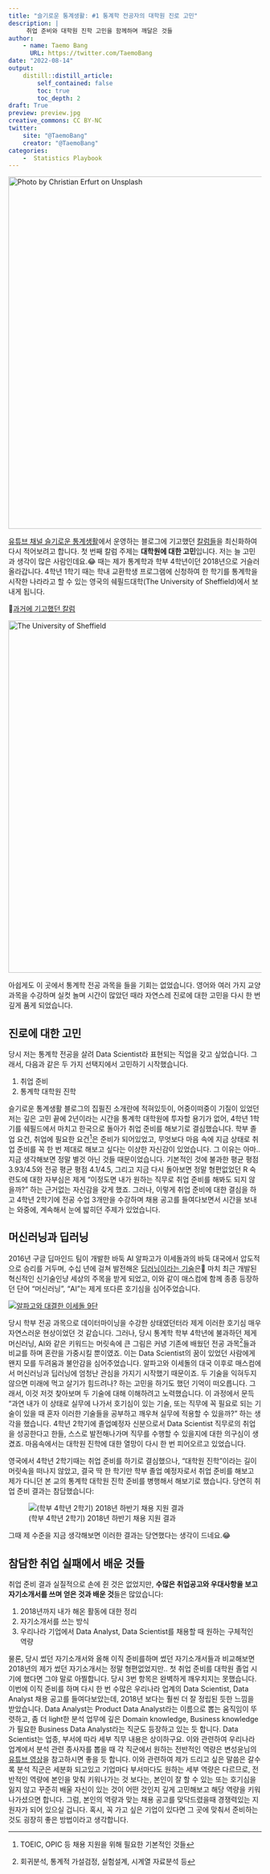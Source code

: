 ```yaml
---
title: "슬기로운 통계생활: #1 통계학 전공자의 대학원 진로 고민"
description: |
     취업 준비와 대학원 진학 고민을 함께하며 깨달은 것들
author:
    - name: Taemo Bang
      URL: https://twitter.com/TaemoBang
date: "2022-08-14"
output:
    distill::distill_article:
        self_contained: false
        toc: true
        toc_depth: 2
draft: True
preview: preview.jpg
creative_commons: CC BY-NC
twitter:
    site: "@TaemoBang"
    creator: "@TaemoBang"
categories:
    -  Statistics Playbook
---
```


[![Photo by Christian Erfurt on Unsplash](preview.jpg){width="700"}](https://unsplash.com/photos/sxQz2VfoFBE?utm_source=unsplash&utm_medium=referral&utm_content=creditShareLink)

[유튜브 채널 슬기로운 통계생활](https://www.youtube.com/c/statisticsplaybook)에서 운영하는 블로그에 기고했던 [칼럼들](https://statisticsplaybook.tistory.com/category/객원칼럼/be-favorite)을 최신화하여 다시 적어보려고 합니다. 첫 번째 칼럼 주제는 **대학원에 대한 고민**입니다. 저는 늘 고민과 생각이 많은 사람인데요.😂 때는 제가 통계학과 학부 4학년이던 2018년으로 거슬러 올라갑니다. 4학년 1학기 때는 학내 교환학생 프로그램에 신청하여 한 학기를 통계학을 시작한 나라라고 할 수 있는 영국의 쉐필드대학(The University of Sheffield)에서 보내게 됩니다.

<aside>

🔗[과거에 기고했던 칼럼](https://statisticsplaybook.tistory.com/25?category=924794)

</aside>

[![The University of Sheffield](img-1.jpg){width="700"}](https://www.sheffield.ac.uk/about)

아쉽게도 이 곳에서 통계학 전공 과목을 들을 기회는 없었습니다. 영어와 여러 가지 교양 과목을 수강하며 실컷 놀며 시간이 많았던 때라 자연스레 진로에 대한 고민을 다시 한 번 깊게 품게 되었습니다.

## 진로에 대한 고민

당시 저는 통계학 전공을 살려 Data Scientist라 표현되는 직업을 갖고 싶었습니다. 그래서, 다음과 같은 두 가지 선택지에서 고민하기 시작했습니다.

1.  취업 준비
2.  통계학 대학원 진학

슬기로운 통계생활 블로그의 집필진 소개란에 적혀있듯이, 어중이떠중이 기질이 있었던 저는 깊은 고민 끝에 2년이라는 시간을 통계학 대학원에 투자할 용기가 없어, 4학년 1학기를 쉐필드에서 마치고 한국으로 돌아가 취업 준비를 해보기로 결심했습니다. 학부 졸업 요건, 취업에 필요한 요건[^1]은 준비가 되어있었고, 무엇보다 마음 속에 지금 상태로 취업 준비를 꼭 한 번 제대로 해보고 싶다는 이상한 자신감이 있었습니다. 그 이유는 아마.. 지금 생각해보면 정말 별것 아닌 것들 때문이었습니다. 기본적인 것에 불과한 평균 평점 3.93/4.5와 전공 평균 평점 4.1/4.5, 그리고 지금 다시 돌아보면 정말 형편없었던 R 숙련도에 대한 자부심은 제게 "이정도면 내가 원하는 직무로 취업 준비를 해봐도 되지 않을까?" 하는 근거없는 자신감을 갖게 했죠. 그러나, 이렇게 취업 준비에 대한 결심을 하고 4학년 2학기에 전공 수업 3개만을 수강하며 채용 공고를 들여다보면서 시간을 보내는 와중에, 계속해서 눈에 밟히던 주제가 있었습니다.

[^1]: TOEIC, OPIC 등 채용 지원을 위해 필요한 기본적인 것들

## 머신러닝과 딥러닝

2016년 구글 딥마인드 팀이 개발한 바둑 AI 알파고가 이세돌과의 바둑 대국에서 압도적으로 승리를 거두며, 수십 년에 걸쳐 발전해온 [딥러닝이라는 기술](https://be-favorite.tistory.com/8?category=897337)은 마치 최근 개발된 혁신적인 신기술인냥 세상의 주목을 받게 되었고, 이와 같이 매스컴에 함께 종종 등장하던 단어 "머신러닝", "AI"는 제게 또다른 호기심을 심어주었습니다.

[![알파고와 대결한 이세돌 9단](img-2.jpg)](https://www.cyberoro.com/news/news_view.oro?num=521488)

당시 학부 전공 과목으로 데이터마이닝을 수강한 상태였던터라 제게 이러한 호기심 매우 자연스러운 현상이었던 것 같습니다. 그러나, 당시 통계학 학부 4학년에 불과하던 제게 머신러닝, AI와 같은 키워드는 머릿속에 큰 그림은 커녕 기존에 배웠던 전공 과목[^2]들과 비교를 하며 혼란을 가중시킬 뿐이였죠. 이는 Data Scientist의 꿈이 있었던 사람에게 왠지 모를 두려움과 불안감을 심어주었습니다. 알파고와 이세돌의 대국 이후로 매스컴에서 머신러닝과 딥러닝에 엄청난 관심을 가지기 시작했기 때문이죠. 두 기술을 익혀두지 않으면 미래에 먹고 살기가 힘드려나? 하는 고민을 하기도 했던 기억이 떠오릅니다. 그래서, 이것 저것 찾아보며 두 기술에 대해 이해하려고 노력했습니다. 이 과정에서 문득 "과연 내가 이 상태로 실무에 나가서 호기심이 있는 기술, 또는 직무에 꼭 필요로 되는 기술이 있을 때 혼자 이러한 기술들을 공부하고 깨우쳐 실무에 적용할 수 있을까?" 하는 생각을 했습니다. 4학년 2학기에 졸업예정자 신분으로서 Data Scientist 직무로의 취업을 성공한다고 한들, 스스로 발전해나가며 직무를 수행할 수 있을지에 대한 의구심이 생겼죠. 마음속에서는 대학원 진학에 대한 열망이 다시 한 번 피어오르고 있었습니다.

[^2]: 회귀분석, 통계적 가설검정, 실험설계, 시계열 자료분석 등

영국에서 4학년 2학기때는 취업 준비를 하기로 결심했으나, "대학원 진학"이라는 길이 머릿속을 떠나지 않았고, 결국 딱 한 학기만 학부 졸업 예정자로서 취업 준비를 해보고 제가 다니던 본 교의 통계학 대학원 진학 준비를 병행해서 해보기로 했습니다. 당연히 취업 준비 결과는 참담했습니다:

![(학부 4학년 2학기) 2018년 하반기 채용 지원 결과](img-3.PNG)

그때 제 수준을 지금 생각해보면 이러한 결과는 당연했다는 생각이 드네요.😂

## 참담한 취업 실패에서 배운 것들

취업 준비 결과 실질적으로 손에 쥔 것은 없었지만, **수많은 취업공고와 우대사항을 보고 자기소개서를 쓰며 얻은 것과 배운 것**들은 많았습니다:

1.  2018년까지 내가 해온 활동에 대한 정리
2.  자기소개서를 쓰는 방식
3.  우리나라 기업에서 Data Analyst, Data Scientist를 채용할 때 원하는 구체적인 역량

물론, 당시 썼던 자기소개서와 올해 이직 준비를하며 썼던 자기소개서들과 비교해보면 2018년의 제가 썼던 자기소개서는 정말 형편없었지만.. 첫 취업 준비를 대학원 졸업 시기에 했다면 그야 말로 아찔합니다. 당시 3번 항목은 완벽하게 깨우치지는 못했습니다. 이번에 이직 준비를 하며 다시 한 번 수많은 우리나라 업계의 Data Scientist, Data Analyst 채용 공고를 들여다보았는데, 2018년 보다는 훨씬 더 잘 정립된 듯한 느낌을 받았습니다. Data Analyst는 Product Data Analyst라는 이름으로 뽑는 움직임이 뚜렷하고, 좀 더 light한 분석 업무에 깊은 Domain knowledge, Business knowledge가 필요한 Business Data Analyst라는 직군도 등장하고 있는 듯 합니다. Data Scientist는 업종, 부서에 따라 세부 직무 내용은 상이하구요. 이와 관련하여 우리나라 업계에서 분석 관련 종사자를 뽑을 때 각 직군에서 원하는 전반적인 역량은 변성윤님의 [유튜브 영상](https://www.youtube.com/watch?v=mzOWMax9Sxc)을 참고하시면 좋을 듯 합니다. 이와 관련하여 제가 드리고 싶은 말씀은 갈수록 분석 직군은 세분화 되고있고 기업마다 부서마다도 원하는 세부 역량은 다르므로, 전반적인 역량에 본인을 맞춰 키워나가는 것 보다는, 본인이 잘 할 수 있는 또는 호기심을 잃지 않고 꾸준히 배울 자신이 있는 것이 어떤 것인지 깊게 고민해보고 해당 역량을 키워나가셨으면 합니다. 그럼, 본인의 역량과 맞는 채용 공고를 맞닥드렸을때 경쟁력있는 지원자가 되어 있으실 겁니다. 혹시, 꼭 가고 싶은 기업이 있다면 그 곳에 맞춰서 준비하는 것도 굉장히 좋은 방법이라고 생각합니다.
